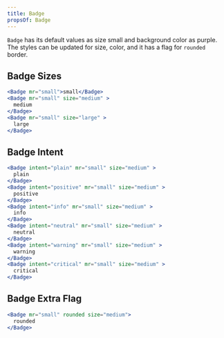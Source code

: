 ```yaml
---
title: Badge
propsOf: Badge
---
```


`Badge` has its default values as size small and background color as purple. The styles can be updated for size, color, and it has a flag for `rounded` border.

## Badge Sizes

```jsx
<Badge mr="small">small</Badge>
<Badge mr="small" size="medium" >
  medium
</Badge>
<Badge mr="small" size="large" >
  large
</Badge>
```

## Badge Intent

```jsx
<Badge intent="plain" mr="small" size="medium" >
  plain
</Badge>
<Badge intent="positive" mr="small" size="medium" >
  positive
</Badge>
<Badge intent="info" mr="small" size="medium" >
  info
</Badge>
<Badge intent="neutral" mr="small" size="medium" >
  neutral
</Badge>
<Badge intent="warning" mr="small" size="medium" >
  warning
</Badge>
<Badge intent="critical" mr="small" size="medium" >
  critical
</Badge>
```

## Badge Extra Flag

```jsx
<Badge mr="small" rounded size="medium">
  rounded
</Badge>
```
